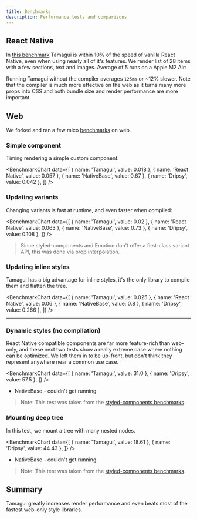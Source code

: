 ```yaml
---
title: Benchmarks
description: Performance tests and comparisons.
---
```


## React Native

In [this benchmark](https://github.com/tamagui/tamagui/blob/master/starters/benchmark/README.md) Tamagui is within 10% of the speed of vanilla React Native, even when using nearly all of it's features. We render list of 28 items with a few sections, text and images. Average of 5 runs on a Apple M2 Air:

<BenchmarkChartNative />

Running Tamagui without the compiler averages `125ms` or ~12% slower. Note that the compiler is much more effective on the web as it turns many more props into CSS and both bundle size and render performance are more important.

## Web

We forked and ran a few mico [benchmarks](https://github.com/tamagui/benchmarks) on web.

### Simple component

Timing rendering a simple custom component.

<BenchmarkChart
  data={[
    { name: 'Tamagui', value: 0.018 },
    { name: 'React Native', value: 0.057 },
    { name: 'NativeBase', value: 0.67 },
    { name: 'Dripsy', value: 0.042 },
  ]}
/>

### Updating variants

Changing variants is fast at runtime, and even faster when compiled:

<BenchmarkChart
  data={[
    { name: 'Tamagui', value: 0.02 },
    { name: 'React Native', value: 0.063 },
    { name: 'NativeBase', value: 0.73 },
    { name: 'Dripsy', value: 0.108 },
  ]}
/>

> Since styled-components and Emotion don't offer a first-class variant API, this was done via prop interpolation.

### Updating inline styles

Tamagui has a big advantage for inline styles, it's the only library to compile them and flatten the tree.

<BenchmarkChart
  data={[
    { name: 'Tamagui', value: 0.025 },
    { name: 'React Native', value: 0.06 },
    { name: 'NativeBase', value: 0.8 },
    { name: 'Dripsy', value: 0.266 },
  ]}
/>

---

### Dynamic styles (no compilation)

<Notice>
  React Native compatible components are far more feature-rich than web-only, and these next two
  tests show a really extreme case where nothing can be optimized. We left them in to be up-front,
  but don't think they represent anywhere near a common use case.
</Notice>

<BenchmarkChart
  data={[
    { name: 'Tamagui', value: 31.0 },
    { name: 'Dripsy', value: 57.5 },
  ]}
/>

- NativeBase - couldn't get running

> Note: This test was taken from the [styled-components benchmarks](https://github.com/styled-components/styled-components/tree/main/packages/benchmarks).

### Mounting deep tree

In this test, we mount a tree with many nested nodes.

<BenchmarkChart
  data={[
    { name: 'Tamagui', value: 18.61 },
    { name: 'Dripsy', value: 44.43 },
  ]}
/>

- NativeBase - couldn't get running

> Note: This test was taken from the [styled-components benchmarks](https://github.com/styled-components/styled-components/tree/main/packages/benchmarks).

## Summary

Tamagui greatly increases render performance and even beats most of the fastest web-only style libraries.
